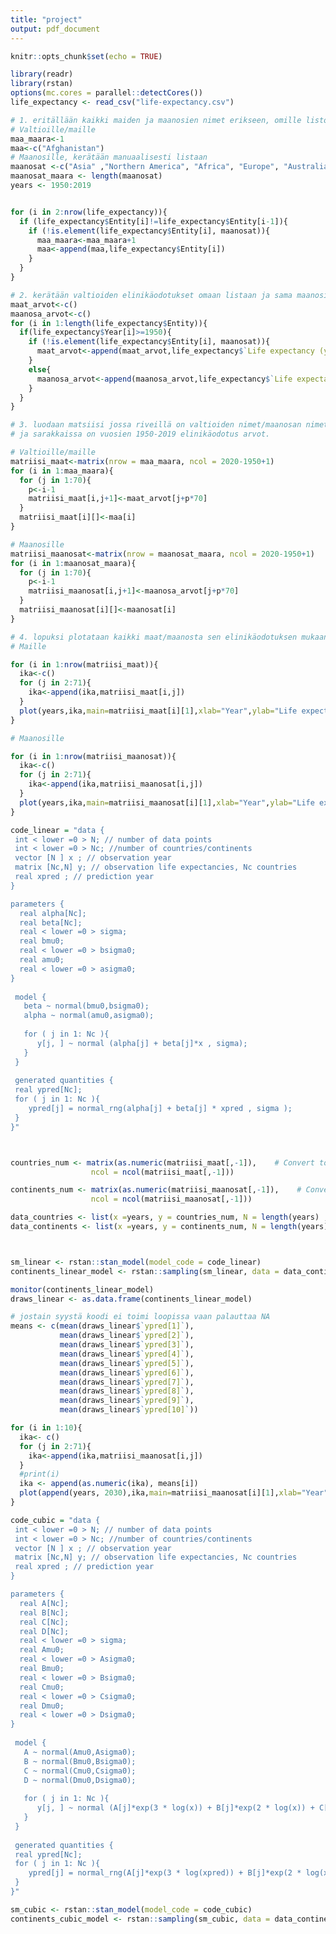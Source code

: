 ```yaml
---
title: "project"
output: pdf_document
---
```


```r
knitr::opts_chunk$set(echo = TRUE)
```

```r
library(readr)
library(rstan)
options(mc.cores = parallel::detectCores())
life_expectancy <- read_csv("life-expectancy.csv")
```

```r
# 1. eritällään kaikki maiden ja maanosien nimet erikseen, omille listoille
# Valtioille/maille
maa_maara<-1
maa<-c("Afghanistan")
# Maanosille, kerätään manuaalisesti listaan
maanosat <-c("Asia" ,"Northern America", "Africa", "Europe", "Australia", "Americas", "South Africa","Oceania", "Latin America and the Caribbean", "World")
maanosat_maara <- length(maanosat)
years <- 1950:2019


for (i in 2:nrow(life_expectancy)){
  if (life_expectancy$Entity[i]!=life_expectancy$Entity[i-1]){
    if (!is.element(life_expectancy$Entity[i], maanosat)){
      maa_maara<-maa_maara+1
      maa<-append(maa,life_expectancy$Entity[i])
    }
  }
}

# 2. kerätään valtioiden elinikäodotukset omaan listaan ja sama maanosille oma lista.
maat_arvot<-c()
maanosa_arvot<-c()
for (i in 1:length(life_expectancy$Entity)){
  if(life_expectancy$Year[i]>=1950){
    if (!is.element(life_expectancy$Entity[i], maanosat)){
      maat_arvot<-append(maat_arvot,life_expectancy$`Life expectancy (years)`[i])
    }
    else{
      maanosa_arvot<-append(maanosa_arvot,life_expectancy$`Life expectancy (years)`[i])
    }
  }
}

# 3. luodaan matsiisi jossa riveillä on valtioiden nimet/maanosan nimet 
# ja sarakkaissa on vuosien 1950-2019 elinikäodotus arvot.

# Valtioille/maille
matriisi_maat<-matrix(nrow = maa_maara, ncol = 2020-1950+1)
for (i in 1:maa_maara){
  for (j in 1:70){
    p<-i-1
    matriisi_maat[i,j+1]<-maat_arvot[j+p*70]
  }
  matriisi_maat[i][]<-maa[i]
}

# Maanosille 
matriisi_maanosat<-matrix(nrow = maanosat_maara, ncol = 2020-1950+1)
for (i in 1:maanosat_maara){
  for (j in 1:70){
    p<-i-1
    matriisi_maanosat[i,j+1]<-maanosa_arvot[j+p*70]
  }
  matriisi_maanosat[i][]<-maanosat[i]
}

# 4. lopuksi plotataan kaikki maat/maanosta sen elinikäodotuksen mukaan.
# Maille

for (i in 1:nrow(matriisi_maat)){
  ika<-c()
  for (j in 2:71){
    ika<-append(ika,matriisi_maat[i,j])
  }
  plot(years,ika,main=matriisi_maat[i][1],xlab="Year",ylab="Life expectancy (years)")
}

# Maanosille

for (i in 1:nrow(matriisi_maanosat)){
  ika<-c()
  for (j in 2:71){
    ika<-append(ika,matriisi_maanosat[i,j])
  }
  plot(years,ika,main=matriisi_maanosat[i][1],xlab="Year",ylab="Life expectancy (years)")
}
```





```r
code_linear = "data {
 int < lower =0 > N; // number of data points
 int < lower =0 > Nc; //number of countries/continents
 vector [N ] x ; // observation year
 matrix [Nc,N] y; // observation life expectancies, Nc countries
 real xpred ; // prediction year
}

parameters {
  real alpha[Nc];
  real beta[Nc];
  real < lower =0 > sigma;
  real bmu0;
  real < lower =0 > bsigma0;
  real amu0;
  real < lower =0 > asigma0;
}
 
 model {
   beta ~ normal(bmu0,bsigma0);
   alpha ~ normal(amu0,asigma0);
   
   for ( j in 1: Nc ){
      y[j, ] ~ normal (alpha[j] + beta[j]*x , sigma);
   }
 }
 
 generated quantities {
 real ypred[Nc];
 for ( j in 1: Nc ){
    ypred[j] = normal_rng(alpha[j] + beta[j] * xpred , sigma );
 }
}"



countries_num <- matrix(as.numeric(matriisi_maat[,-1]),    # Convert to numeric matrix
                  ncol = ncol(matriisi_maat[,-1]))

continents_num <- matrix(as.numeric(matriisi_maanosat[,-1]),    # Convert to numeric matrix
                  ncol = ncol(matriisi_maanosat[,-1]))

data_countries <- list(x =years, y = countries_num, N = length(years) , Nc = maa_maara, xpred = 2030)
data_continents <- list(x =years, y = continents_num, N = length(years) , Nc = maanosat_maara, xpred = 2030)



sm_linear <- rstan::stan_model(model_code = code_linear)
continents_linear_model <- rstan::sampling(sm_linear, data = data_continents, iter = 10000, control = list(max_treedepth = 15)) # 
```
```r
monitor(continents_linear_model)
draws_linear <- as.data.frame(continents_linear_model)
```

```r
# jostain syystä koodi ei toimi loopissa vaan palauttaa NA
means <- c(mean(draws_linear$`ypred[1]`),
           mean(draws_linear$`ypred[2]`),
           mean(draws_linear$`ypred[3]`),
           mean(draws_linear$`ypred[4]`),
           mean(draws_linear$`ypred[5]`),
           mean(draws_linear$`ypred[6]`),
           mean(draws_linear$`ypred[7]`),
           mean(draws_linear$`ypred[8]`),
           mean(draws_linear$`ypred[9]`),
           mean(draws_linear$`ypred[10]`))

for (i in 1:10){
  ika<- c()
  for (j in 2:71){
    ika<-append(ika,matriisi_maanosat[i,j])
  }
  #print(i)
  ika <- append(as.numeric(ika), means[i])
  plot(append(years, 2030),ika,main=matriisi_maanosat[i][1],xlab="Year",ylab="Life expectancy (years)")
}
```

```r
code_cubic = "data {
 int < lower =0 > N; // number of data points
 int < lower =0 > Nc; //number of countries/continents
 vector [N ] x ; // observation year
 matrix [Nc,N] y; // observation life expectancies, Nc countries
 real xpred ; // prediction year
}

parameters {
  real A[Nc];
  real B[Nc];
  real C[Nc];
  real D[Nc];
  real < lower =0 > sigma;
  real Amu0;
  real < lower =0 > Asigma0;
  real Bmu0;
  real < lower =0 > Bsigma0;
  real Cmu0;
  real < lower =0 > Csigma0;
  real Dmu0;
  real < lower =0 > Dsigma0;
}
 
 model {
   A ~ normal(Amu0,Asigma0);
   B ~ normal(Bmu0,Bsigma0);
   C ~ normal(Cmu0,Csigma0);
   D ~ normal(Dmu0,Dsigma0);
   
   for ( j in 1: Nc ){
      y[j, ] ~ normal (A[j]*exp(3 * log(x)) + B[j]*exp(2 * log(x)) + C[j]*x + D[j] , sigma);
   }
 }
 
 generated quantities {
 real ypred[Nc];
 for ( j in 1: Nc ){
    ypred[j] = normal_rng(A[j]*exp(3 * log(xpred)) + B[j]*exp(2 * log(xpred)) + C[j]*xpred + D[j] , sigma );
 }
}"

sm_cubic <- rstan::stan_model(model_code = code_cubic)
continents_cubic_model <- rstan::sampling(sm_cubic, data = data_continents, iter = 10000, control = list(max_treedepth = 15)) 
```

